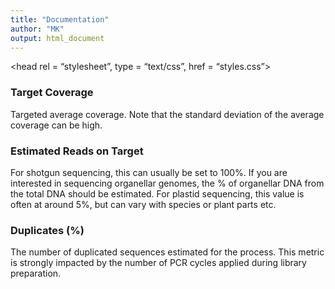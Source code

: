 ```yaml
---
title: "Documentation"
author: "MK"
output: html_document
---
```


<head rel = "stylesheet", type = "text/css", href = "styles.css">

### Target Coverage

Targeted average coverage. Note that the standard deviation of the average coverage can be high.

### Estimated Reads on Target

For shotgun sequencing, this can usually be set to 100%. If you are interested in sequencing organellar genomes, the % of organellar DNA from the total DNA should be estimated. For plastid sequencing, this value is often at around 5%, but can vary with species or plant parts etc.


### Duplicates (%)

The number of duplicated sequences estimated for the process. This metric is strongly impacted by the number of PCR cycles applied during library preparation.
